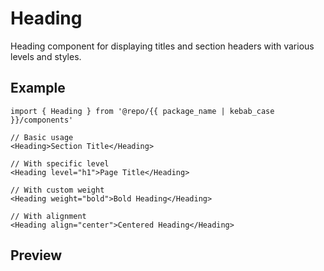 
<Meta of={Stories} />

# Heading

Heading component for displaying titles and section headers with various levels and styles.

## Example

```tsx
import { Heading } from '@repo/{{ package_name | kebab_case }}/components'

// Basic usage
<Heading>Section Title</Heading>

// With specific level
<Heading level="h1">Page Title</Heading>

// With custom weight
<Heading weight="bold">Bold Heading</Heading>

// With alignment
<Heading align="center">Centered Heading</Heading>
```

## Preview

<Primary />
